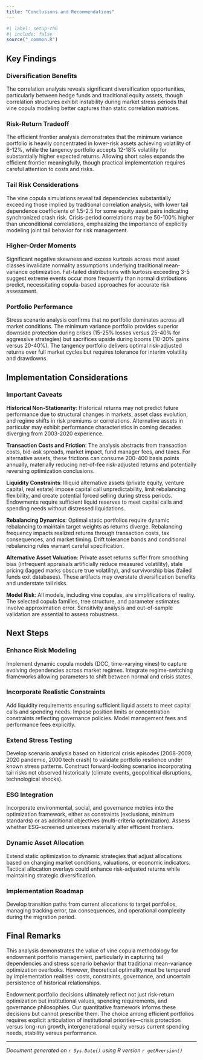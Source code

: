 ```yaml
---
title: "Conclusions and Recommendations"
---
```


```r
#| label: setup-ch6
#| include: false
source("_common.R")
```

## Key Findings

### Diversification Benefits

The correlation analysis reveals significant diversification opportunities, particularly between hedge funds and traditional equity assets, though correlation structures exhibit instability during market stress periods that vine copula modeling better captures than static correlation matrices.

### Risk-Return Tradeoff

The efficient frontier analysis demonstrates that the minimum variance portfolio is heavily concentrated in lower-risk assets achieving volatility of 8-12%, while the tangency portfolio accepts 12-18% volatility for substantially higher expected returns. Allowing short sales expands the efficient frontier meaningfully, though practical implementation requires careful attention to costs and risks.

### Tail Risk Considerations

The vine copula simulations reveal tail dependencies substantially exceeding those implied by traditional correlation analysis, with lower tail dependence coefficients of 1.5-2.5 for some equity asset pairs indicating synchronized crash risk. Crisis-period correlations may be 50-100% higher than unconditional correlations, emphasizing the importance of explicitly modeling joint tail behavior for risk management.

### Higher-Order Moments

Significant negative skewness and excess kurtosis across most asset classes invalidate normality assumptions underlying traditional mean-variance optimization. Fat-tailed distributions with kurtosis exceeding 3-5 suggest extreme events occur more frequently than normal distributions predict, necessitating copula-based approaches for accurate risk assessment.

### Portfolio Performance

Stress scenario analysis confirms that no portfolio dominates across all market conditions. The minimum variance portfolio provides superior downside protection during crises (15-25% losses versus 25-40% for aggressive strategies) but sacrifices upside during booms (10-20% gains versus 20-40%). The tangency portfolio delivers optimal risk-adjusted returns over full market cycles but requires tolerance for interim volatility and drawdowns.

## Implementation Considerations

### Important Caveats

**Historical Non-Stationarity**: Historical returns may not predict future performance due to structural changes in markets, asset class evolution, and regime shifts in risk premiums or correlations. Alternative assets in particular may exhibit performance characteristics in coming decades diverging from 2003-2020 experience.

**Transaction Costs and Friction**: The analysis abstracts from transaction costs, bid-ask spreads, market impact, fund manager fees, and taxes. For alternative assets, these frictions can consume 200-400 basis points annually, materially reducing net-of-fee risk-adjusted returns and potentially reversing optimization conclusions.

**Liquidity Constraints**: Illiquid alternative assets (private equity, venture capital, real estate) impose capital call unpredictability, limit rebalancing flexibility, and create potential forced selling during stress periods. Endowments require sufficient liquid reserves to meet capital calls and spending needs without distressed liquidations.

**Rebalancing Dynamics**: Optimal static portfolios require dynamic rebalancing to maintain target weights as returns diverge. Rebalancing frequency impacts realized returns through transaction costs, tax consequences, and market timing. Drift tolerance bands and conditional rebalancing rules warrant careful specification.

**Alternative Asset Valuation**: Private asset returns suffer from smoothing bias (infrequent appraisals artificially reduce measured volatility), stale pricing (lagged marks obscure true volatility), and survivorship bias (failed funds exit databases). These artifacts may overstate diversification benefits and understate tail risks.

**Model Risk**: All models, including vine copulas, are simplifications of reality. The selected copula families, tree structure, and parameter estimates involve approximation error. Sensitivity analysis and out-of-sample validation are essential to assess robustness.

## Next Steps

### Enhance Risk Modeling

Implement dynamic copula models (DCC, time-varying vines) to capture evolving dependencies across market regimes. Integrate regime-switching frameworks allowing parameters to shift between normal and crisis states.

### Incorporate Realistic Constraints

Add liquidity requirements ensuring sufficient liquid assets to meet capital calls and spending needs. Impose position limits or concentration constraints reflecting governance policies. Model management fees and performance fees explicitly.

### Extend Stress Testing

Develop scenario analysis based on historical crisis episodes (2008-2009, 2020 pandemic, 2000 tech crash) to validate portfolio resilience under known stress patterns. Construct forward-looking scenarios incorporating tail risks not observed historically (climate events, geopolitical disruptions, technological shocks).

### ESG Integration

Incorporate environmental, social, and governance metrics into the optimization framework, either as constraints (exclusions, minimum standards) or as additional objectives (multi-criteria optimization). Assess whether ESG-screened universes materially alter efficient frontiers.

### Dynamic Asset Allocation

Extend static optimization to dynamic strategies that adjust allocations based on changing market conditions, valuations, or economic indicators. Tactical allocation overlays could enhance risk-adjusted returns while maintaining strategic diversification.

### Implementation Roadmap

Develop transition paths from current allocations to target portfolios, managing tracking error, tax consequences, and operational complexity during the migration period.

## Final Remarks

This analysis demonstrates the value of vine copula methodology for endowment portfolio management, particularly in capturing tail dependencies and stress scenario behavior that traditional mean-variance optimization overlooks. However, theoretical optimality must be tempered by implementation realities: costs, constraints, governance, and uncertain persistence of historical relationships.

Endowment portfolio decisions ultimately reflect not just risk-return optimization but institutional values, spending requirements, and governance philosophies. Our quantitative framework informs these decisions but cannot prescribe them. The choice among efficient portfolios requires explicit articulation of institutional priorities—crisis protection versus long-run growth, intergenerational equity versus current spending needs, stability versus performance.

---

*Document generated on `r Sys.Date()` using R version `r getRversion()`*